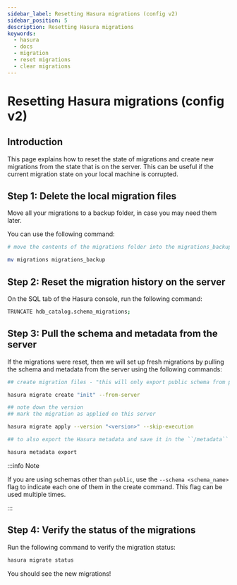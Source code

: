 ```yaml
---
sidebar_label: Resetting Hasura migrations (config v2)
sidebar_position: 5
description: Resetting Hasura migrations
keywords:
  - hasura
  - docs
  - migration
  - reset migrations
  - clear migrations
---
```


# Resetting Hasura migrations (config v2)

## Introduction

This page explains how to reset the state of migrations and create new
migrations from the state that is on the server. This can be useful if
the current migration state on your local machine is corrupted.

## Step 1: Delete the local migration files

Move all your migrations to a backup folder, in case you may need them
later.

You can use the following command:

```bash
# move the contents of the migrations folder into the migrations_backup folder

mv migrations migrations_backup
```

## Step 2: Reset the migration history on the server

On the SQL tab of the Hasura console, run the following command:

```bash
TRUNCATE hdb_catalog.schema_migrations;
```

## Step 3: Pull the schema and metadata from the server

If the migrations were reset, then we will set up fresh migrations by
pulling the schema and metadata from the server using the following
commands:

```bash
## create migration files - "this will only export public schema from postgres"

hasura migrate create "init" --from-server
```

```bash
## note down the version
## mark the migration as applied on this server

hasura migrate apply --version "<version>" --skip-execution
```

```bash
## to also export the Hasura metadata and save it in the ``/metadata`` directory

hasura metadata export
```

:::info Note

If you are using schemas other than `public`, use the
`--schema <schema_name>` flag to indicate each one of them in the create
command. This flag can be used multiple times.

:::

## Step 4: Verify the status of the migrations

Run the following command to verify the migration status:

```bash
hasura migrate status
```

You should see the new migrations!
